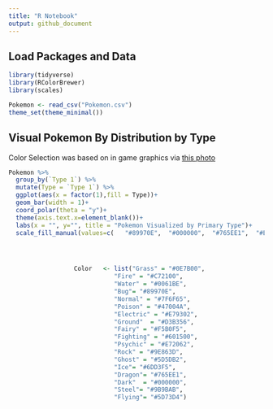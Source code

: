 ```yaml
---
title: "R Notebook"
output: github_document
---
```


## Load Packages and Data

```r
library(tidyverse)
library(RColorBrewer)
library(scales)

Pokemon <- read_csv("Pokemon.csv")
theme_set(theme_minimal())
```

## Visual Pokemon By Distribution by Type

Color Selection was based on in game graphics via [this photo](https://vignette.wikia.nocookie.net/robloxpokemonbrickbronze/images/5/5f/Type.png/revision/latest?cb=20170426085006)

```r
Pokemon %>% 
  group_by(`Type 1`) %>% 
  mutate(Type = `Type 1`) %>% 
  ggplot(aes(x = factor(1),fill = Type))+
  geom_bar(width = 1)+
  coord_polar(theta = "y")+
  theme(axis.text.x=element_blank())+
  labs(x = "", y="", title = "Pokemon Visualized by Primary Type")+
  scale_fill_manual(values=c(	"#89970E",	"#000000",	"#765EE1",	"#E79302"	,"#F5B0F5"	,"#601500",	"#C72100",	"#5D73D4",	"#5D5DB2", "#0E7B00","#D3B356",  "#6DD3F5", "#7F6F65", "#47004A", "#E72062", "#9E863D", "#9B9BAB", "#0061BE"))





```

```r
                  Color   <- list("Grass" = "#0E7B00", 
                             "Fire" = "#C72100",
                             "Water" = "#0061BE",
                             "Bug"= "#89970E",
                             "Normal" = "#7F6F65",
                             "Poison" = "#47004A",
                             "Electric" = "#E79302", 
                             "Ground"  = "#D3B356",
                             "Fairy" = "#F5B0F5",
                             "Fighting" = "#601500",
                             "Psychic" = "#E72062",
                             "Rock" = "#9E863D",
                             "Ghost" = "#5D5DB2",
                             "Ice"= "#6DD3F5",
                             "Dragon"= "#765EE1",
                             "Dark"  = "#000000", 
                             "Steel"= "#9B9BAB",
                             "Flying"= "#5D73D4")
```

